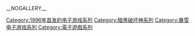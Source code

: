 {{DEFAULTSORT:Diablo}}
[[Category:1996年首发的电子游戏系列|Category:1996年首发的电子游戏系列]]
[[Category:暗黑破坏神系列|Category:暗黑破坏神系列]]
[[Category:暴雪电子游戏系列|Category:暴雪电子游戏系列]]
[[Category:電子遊戲系列|Category:電子遊戲系列]]

__NOGALLERY__